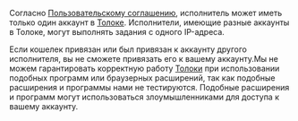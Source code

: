 <Cut title="Могут ли несколько исполнителей работать с одного IP-адреса?">

Согласно [Пользовательскому соглашению](https://join.toloka.ai/legal/user-agreement-ru/), исполнитель может иметь только один аккаунт в [Толоке](https://toloka.ai/tolokers/ru/). Исполнители, имеющие разные аккаунты в Толоке, могут выполнять задания с одного IP-адреса.

</Cut>

<Cut title="Могу ли я установить стороннюю программу или расширение для обновления страницы в браузере, оповещения о появлении заданий и т.п.">

Если кошелек привязан или был привязан к аккаунту другого исполнителя, вы не сможете привязать его к вашему аккаунту.Мы не можем гарантировать корректную работу [Толоки](https://toloka.ai/tolokers/ru/) при использовании подобных программ или браузерных расширений, так как подобные расширения и программы нами не тестируются. Подобные расширения и программ могут использоваться злоумышленниками для доступа к вашему аккаунту.

</Cut>
